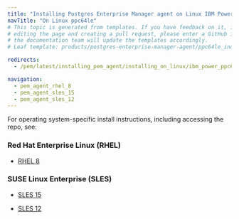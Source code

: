 ```yaml
---
title: "Installing Postgres Enterprise Manager agent on Linux IBM Power (ppc64le)"
navTitle: "On Linux ppc64le"
# This topic is generated from templates. If you have feedback on it, instead of
# editing the page and creating a pull request, please enter a GitHub issue and
# the documentation team will update the templates accordingly.
# Leaf template: products/postgres-enterprise-manager-agent/ppc64le_index.njk

redirects:
  - /pem/latest/installing_pem_agent/installing_on_linux/ibm_power_ppc64le/

navigation:
  - pem_agent_rhel_8
  - pem_agent_sles_15
  - pem_agent_sles_12
---
```


For operating system-specific install instructions, including accessing the repo, see:

### Red Hat Enterprise Linux (RHEL)

- [RHEL 8](pem_agent_rhel_8)

### SUSE Linux Enterprise (SLES)

- [SLES 15](pem_agent_sles_15)

- [SLES 12](pem_agent_sles_12)
